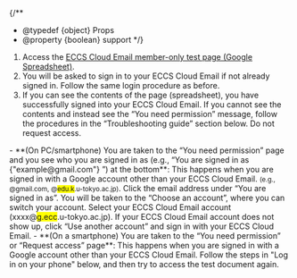 
{/**
  * @typedef {object} Props
  * @property {boolean} support
  */}
  
1. Access the [ECCS Cloud Email member-only test page (Google Spreadsheet)](https://docs.google.com/spreadsheets/d/1YGKKNvg0H93OvoXp5C75BVvTkydjhsOPt24-ioQEqac/edit?usp=sharing).
2. You will be asked to sign in to your ECCS Cloud Email if not already signed in. Follow the same login procedure as before.
3. If you can see the contents of the page (spreadsheet), you have successfully signed into your ECCS Cloud Email. If you cannot see the contents and instead see the “You need permission” message, follow the procedures in the “Troubleshooting guide” section below. Do not request access.

<Help lang="en" support={props.support} open>
  - **(On PC/smartphone) You are taken to the “You need permission” page and you see who you are signed in as (e.g., “You are signed in as {"example@gmail.com"} ”) at the bottom**: This happens when you are signed in with a Google account other than your ECCS Cloud Email. <small>(e.g., @gmail.com, @<em style="font-style: normal; background-color: yellow;">edu.k</em>.u-tokyo.ac.jp)</small>. Click the email address under “You are signed in as”. You will be taken to the “Choose an account”, where you can switch your account. Select your ECCS Cloud Email account (xxxx@<em style="font-style: normal; background-color: yellow;">g.ecc</em>.u-tokyo.ac.jp). If your ECCS Cloud Email account does not show up, click “Use another account” and sign in with your ECCS Cloud Email.
  - **(On a smartphone) You are taken to the “You need permission” or “Request access” page**: This happens when you are signed in with a Google account other than your ECCS Cloud Email. Follow the steps in "Log in on your phone" below, and then try to access the test document again.
</Help>

